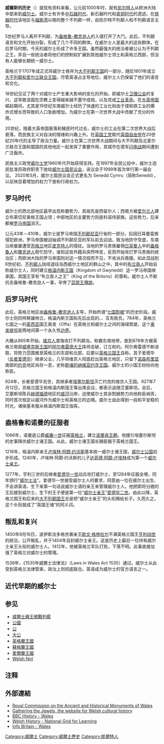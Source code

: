 {{Expand language|en|time=2018-09-25T11:50:19+00:00}}
'''威爾斯的历史'''（{{lang-cy|Hanes Cymru}}）就现有资料来看，公元前1000年时，就有[[凯尔特人|凯尔特人]]从欧洲大陆中部来到[[威尔士|威尔士]]。威尔士有许多[[中石器时代|中石器时代]]、新石器时代和[[青铜时代|青铜时代]]的遗迹。在[[铁器时代|铁器时代]]该地区与[[福斯湾|福斯湾]]以南的整个不列颠一样，由凯尔特不列颠人和不列颠语言主导。

5世纪罗马人离开不列颠，为[[盎格鲁-撒克逊人|盎格鲁-撒克逊人]]的入侵打开了大门。此后，不列颠语言和文化开始分裂，形成了几个不同的群体。在威尔士人是最大的这些群体。在后罗马时期，今天的威尔士形成了许多王国。虽然最强大的统治者被公认为不列颠之王{{notetag|威尔士亲王名号继承于此}}，并且一些统治者将他们的控制权扩展到其他威尔士领土和英格兰西部，但没有人能够长期统一威尔士。{{notetag|来自英国和后来的诺曼征服者的内部斗争和外部压力导致威尔士王国逐渐受到英国王室的支配。}}

英格兰于1707年成正式将威尔士吞并为[[大不列颠王国|大不列颠王国]]的一部分，随后1801年成立[[大不列颠和爱尔兰联合王国|大不列颠和爱尔兰联合王国]]。尽管英语占主导地位，威尔士人仍保留了他们的语言和文化。{{notetag|威廉摩根于1588年出版了极其重要的第一个完整的威尔士语圣经译本，极大地提升了威尔士语作为文学语言的地位。}}

18世纪见证了两个对威尔士产生重大影响的变化的开始，即威尔士[[卫理公会|卫理公会]]的复兴，这导致该国在宗教上变得越来越不墨守成规，以及完成[[工业革命|工业革命]]。在[[大英帝国|大英帝国]]崛起期间，尤其是19世纪东南威尔士经历了快速的工业化和由于煤和铁工业的爆炸式增长而导致的人口急剧增加，为威尔士在第一次世界大战中贡献了充分的作用。

20世纪，随着大英帝国衰落和殖民时代过去，威尔士的工业在第二次世界大战后衰落，而民族主义对自决的情绪和兴趣上升。在[[英国工党|英国工党]]取代[[英国自由党|英国自由党]]在20世纪20年代的主导了政治力量。威尔士在第二次世界大战期间与大不列颠及北爱尔兰联合王国和盟国的其他地区一起发挥了重要作用，其城市在德军[[闪电战|闪电战]]期间遭到广泛轰炸。

民族主义政党[[威尔士党|威尔士党]]1960年代开始获得支持。在1997年全民公投中，威尔士选民批准将政府职责下放给[[威尔士国民议会|威尔士国民议会]]，该议会于1999年首次举行第一届会议。 2020年5月，威尔士国民议会正式更名为 Senedd Cymru（简称Senedd），以反映显着增加的权力下放和行政权力。

==罗马时代==
威尔士的西北部地区最早出现称霸势力，其祖先是西留尔人；西南方被[[爱尔兰人|爱尔兰人]]建立布莱切尼奥格王国占领；中部地区的主要势力则是科诺伟部族。这些势力，后来都被[[罗马帝国|罗马帝国]]消灭。

公元43年－410年，威尔士是罗马帝国[[不列颠尼亚|不列颠尼亚]]行省的一部分。后因日耳曼蛮族侵犯欧洲，罗马帝国被迫抽调不列颠尼亚的军队前去迎战，致当地防守空虚，东南沿岸屡屡遭受[[苏格兰|苏格兰]]地区[[皮克特人|皮克特人]]的侵扰。当地的罗马贵族雇佣[[日耳曼人|日耳曼人]]中的[[盎格鲁人|盎格鲁人]]和[[撒克逊人|撒克逊人]]帮忙防守，谁知这些外籍兵突然哗变，反而开始攻打罗马贵族的统治区；而欧洲大陆的罗马帝国则对这一情况视而不见，不肯派兵救援。如此混战到6世纪初，[[不列颠人|不列颠人]]陆续退往岛西威尔士地区的群山之中，其中的[[布立吞人|布立吞人]]开始自称威尔士人，同时建立[[格温内斯王国|格温内斯王国]]（Kingdom of Gwynedd）这一罗马帝国继承国，其国王享有“布立吞人之王”（King of the Britons）的尊称。威尔士人不断抗击盎格鲁-撒克逊人一事，孕育了[[亞瑟王傳說|亞瑟王傳說]]。

==后罗马时代==
此后，英格兰地区由[[盎格鲁-撒克逊人|盎格鲁-撒克逊人]]主导，开始所谓“[[七國時代|七国割据]]”的历史阶段。威尔士则同样群雄林立，格温内斯王国和先后出现的{{le|德赫巴斯王国|Deheubarth}}、{{le|格温特王国|Kingdom of Gwent}}、{{le|布雷切尼奥格王国|Brycheiniog}}互有胜负。784年，英格兰七国之一的[[麦西亚王国|麦西亚]]国王奥发（Offa）在英格兰和威尔士之间的海域筑堤，这个[[奥发堤坝|奥发堤坝]]是两地间第一个永久性[[边界|边界]]。

大概从865年开始，[[维京人|维京人]]渡海攻打不列颠岛，称霸东南地带，直到878年方被英格兰南部[[威塞克斯王国|威塞克斯王国]]的[[阿尔弗雷德大王|阿尔弗雷德大王]]挥师击破，订立和约。阿尔弗雷德不断进取，将势力范围推至英格兰的东部和北部，后更以[[英格兰国王|英格兰国王]]自称。其子爱德华（[[长者爱德华|长者爱德华]]）继承父业，几乎将维京人彻底赶出英格兰地区，只留下[[诺森布里亚|诺森布里亚]]南部的[[约克|约克]]地区尚存一息，史称[[斯堪的纳维亚约克王国|斯堪的纳维亚约克王国]]。威尔士的小国王纷纷向他称臣。

924年，长者爱德华去世，其继承者[[埃塞尔斯坦|埃塞尔斯坦]]灭亡约克的维京人王国。927年7月12日，苏格兰国王和格温内斯国王等出席会议，都表示追随艾塞斯坦。会后，艾塞斯坦陈兵[[赫德福德|赫德福德]]地区的[[威河|威河]]沿岸，迫使威尔士其余割据势力向他称臣纳贡，同时首次规定以威河作为威尔士和英格兰的边境。威尔士由此得到一段和平安稳的时光，诸侯基本服从格温内斯国王指挥。

==盎格鲁和诺曼的征服者==
1066年，诺曼底公爵[[威廉一世_(英格兰)|威廉一世]]征服[[英格兰|英格兰]]，建立[[诺曼底王朝|诺曼底王朝]]。他援引埃塞尔斯坦的史事降伏威尔士诸王国。从此，威尔士诸王国长期臣服于英格兰国王。

1216年，格温内斯亲王[[卢埃林大帝|卢埃林·阿颇·约沃斯]]基本统一威尔士诸王国，[[威尔士公国|威尔士公国]]初步形成。1240年，卢埃林·阿颇·约沃斯的儿子[[达菲德·阿颇·卢埃林|达菲德·阿颇·卢埃林]]成为第一个[[威尔士亲王|威尔士亲王]]。

1277年，亨利三世的后继者[[爱德华一世|爱德华一世]]动兵攻打威尔士，至1284年征服全境，同年颁行“[[威尔士法|威尔士法]]”。爱德华一世接受威尔士人的要求，同意由一位在威尔士出生、不会讲英语、生下来第一句话说威尔士语的亲王来管理威尔士人。他把即将分娩的王后接到威尔士，生下的王子便是第一位“[[威尔士亲王|威尔士亲王]]”[[爱德华二世|爱德华二世]]。由此以降，英格兰国王和后来的[[大不列颠国王|大不列颠国王]]总是把“威尔士亲王”的头衔赐给长子。久而久之，这个头衔就成了“英国王储”的同义词。

==叛乱和复兴==
1400年9月16日，波伊斯法多格世袭亲王[[欧文·格林杜尔|欧文·格林杜尔]]不满英格兰国王[[亨利四世_(英格兰)|亨利四世]]的统治，公开叛乱，并于1404年自封威尔士亲王。这是历史上最后一位持有威尔士亲王头衔的威尔士人。1412年，他被英格兰军队打败，下落不明。此事直接加强了英格兰对威尔士的管理。

1536年，《1535年威爾士法律法》（Laws in Wales Act 1535）通过。威尔士从此受到英格兰法律管束，政治上则彻底联合。英语成为威尔士的官方语言之一。

==近代早期的威尔士==

== 参见 ==
*[[威爾士親王號戰列艦|威爾士親王號戰列艦]]
*[[公國|公國]]
*[[公|公]]
*[[大公|大公]]
*[[英格蘭王國|英格蘭王國]]
*[[蘇格蘭王國|蘇格蘭王國]]
*[[愛爾蘭王國|愛爾蘭王國]]
*[[Welsh_Not|Welsh Not]]

==注释==
{{notefoot}}

==外部連結==
* [http://www.rcahmw.gov.uk Royal Commission on the Ancient and Historical Monuments of Wales] {{Wayback|url=http://www.rcahmw.gov.uk/ |date=20201101064203 }}
* [https://web.archive.org/web/20071119123113/http://www.gtj.org.uk/ Gathering the Jewels, the website for Welsh cultural history]
* [http://www.bbc.co.uk/wales/history/ BBC History - Wales]{{Wayback|url=http://www.bbc.co.uk/wales/history/ |date=20060301003842 }}
* [http://www.ngfl-cymru.org.uk/ Welsh History - National Grid for Learning] {{Wayback|url=http://www.ngfl-cymru.org.uk/ |date=20130118034602 }}
* [https://web.archive.org/web/20080108141241/http://www.infobritain.co.uk/Wales.htm Info Britain - Wales]

[[Category:威爾士|Category:威爾士]]
[[Category:威爾士歷史|Category:威爾士歷史]]
[[Category:凱爾特人|Category:凱爾特人]]